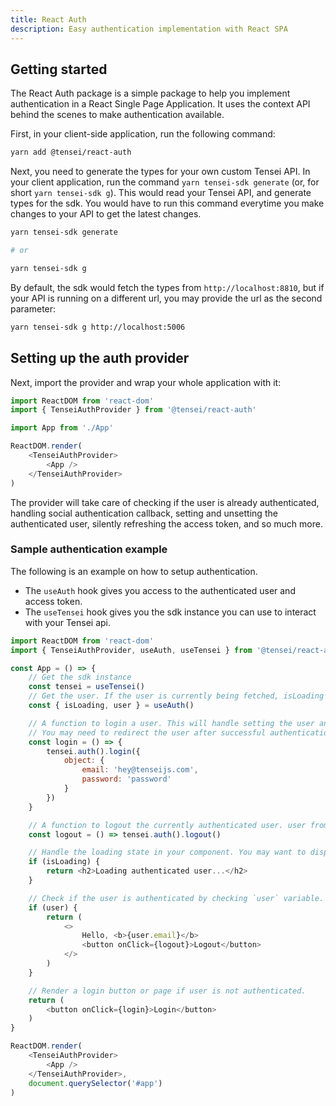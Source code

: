 ```yaml
---
title: React Auth
description: Easy authentication implementation with React SPA
---
```


## Getting started

The React Auth package is a simple package to help you implement authentication in a React Single Page Application. It uses the context API behind the scenes to make authentication available.

First, in your client-side application, run the following command:

```bash
yarn add @tensei/react-auth
```

Next, you need to generate the types for your own custom Tensei API. In your client application, run the command `yarn tensei-sdk generate` (or, for short `yarn tensei-sdk g`). This would read your Tensei API, and generate types for the sdk. You would have to run this command everytime you make changes to your API to get the latest changes.

```bash
yarn tensei-sdk generate 

# or 

yarn tensei-sdk g
```

By default, the sdk would fetch the types from `http://localhost:8810`, but if your API is running on a different url, you may provide the url as the second parameter:

```bash
yarn tensei-sdk g http://localhost:5006
```

## Setting up the auth provider

Next, import the provider and wrap your whole application with it:

```js
import ReactDOM from 'react-dom'
import { TenseiAuthProvider } from '@tensei/react-auth'

import App from './App'

ReactDOM.render(
    <TenseiAuthProvider>
        <App />
    </TenseiAuthProvider>
)
```

The provider will take care of checking if the user is already authenticated, handling social authentication callback, setting and unsetting the authenticated user, silently refreshing the access token, and so much more.

### Sample authentication example

The following is an example on how to setup authentication. 

- The `useAuth` hook gives you access to the authenticated user and access token.
- The `useTensei` hook gives you the sdk instance you can use to interact with your Tensei api.

```js
import ReactDOM from 'react-dom'
import { TenseiAuthProvider, useAuth, useTensei } from '@tensei/react-auth'

const App = () => {
    // Get the sdk instance
    const tensei = useTensei()
    // Get the user. If the user is currently being fetched, isLoading will be true.
    const { isLoading, user } = useAuth()

    // A function to login a user. This will handle setting the user and access token.
    // You may need to redirect the user after successful authentication.
    const login = () => {
        tensei.auth().login({
            object: {
                email: 'hey@tenseijs.com',
                password: 'password'
            }
        })
    }

    // A function to logout the currently authenticated user. user from useAuth() will become undefined. 
    const logout = () => tensei.auth().logout()

    // Handle the loading state in your component. You may want to display a spinner here.
    if (isLoading) {
        return <h2>Loading authenticated user...</h2>
    }

    // Check if the user is authenticated by checking `user` variable. 
    if (user) {
        return (
            <>
                Hello, <b>{user.email}</b>
                <button onClick={logout}>Logout</button>
            </>
        )
    }

    // Render a login button or page if user is not authenticated.
    return (
        <button onClick={login}>Login</button>
    )
}

ReactDOM.render(
    <TenseiAuthProvider>
        <App />
    </TenseiAuthProvider>,
    document.querySelector('#app')
)
```
